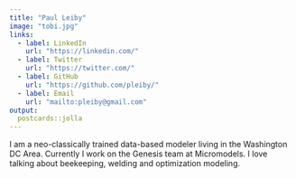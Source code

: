 ```yaml
---
title: "Paul Leiby"
image: "tobi.jpg"
links:
  - label: LinkedIn
    url: "https://linkedin.com/"
  - label: Twitter
    url: "https://twitter.com/"
  - label: GitHub
    url: "https://github.com/pleiby/"
  - label: Email
    url: "mailto:pleiby@gmail.com"
output:
  postcards::jolla
---
```

 
I am a neo-classically trained data-based modeler living in the Washington DC Area. 
Currently I work on the Genesis team at Micromodels. I love talking about beekeeping, 
welding and optimization modeling.
